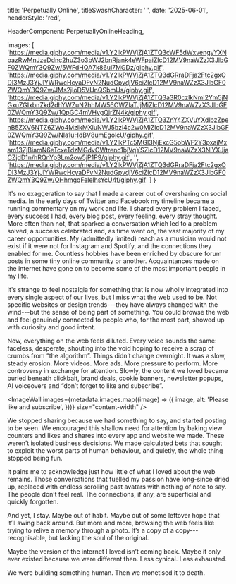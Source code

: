 
  title: 'Perpetually Online',
  titleSwashCharacter: ' ',
  date: '2025-06-01',
  headerStyle: 'red',

  HeaderComponent: PerpetuallyOnlineHeading,

  images: [
    'https://media.giphy.com/media/v1.Y2lkPWVjZjA1ZTQ3cWF5dWxvengyYXNpazRwMnJzeDdnc2huZ3o3bWJ2bnRjank4eWFpaiZlcD12MV9naWZzX3JlbGF0ZWQmY3Q9Zw/5WFdHQA7k86ul7MGDz/giphy.gif',
    'https://media.giphy.com/media/v1.Y2lkPWVjZjA1ZTQ3dGRraDFja2Ftc2gxODI3MzJ3YjJlYWRwcHcyaDFvN2NudGpvdjV6ciZlcD12MV9naWZzX3JlbGF0ZWQmY3Q9Zw/JMs2jIoD5VUnQSbmUs/giphy.gif',
    'https://media.giphy.com/media/v1.Y2lkPWVjZjA1ZTQ3a3R0czlkNmI2Ym5jNGxuZGIxbnZkd2dhYWZuN2hhMW56OWZlaTJjMiZlcD12MV9naWZzX3JlbGF0ZWQmY3Q9Zw/1QpGC4mVHygQjrZN4k/giphy.gif',
    'https://media.giphy.com/media/v1.Y2lkPWVjZjA1ZTQ3ZnY4ZXVuYXdlbzZpenB5ZXV6NTZ6ZWo4MzlkMXluNWJ5bzl4c2w0MiZlcD12MV9naWZzX3JlbGF0ZWQmY3Q9Zw/NIa1uHdBV8umEgolcU/giphy.gif',
    'https://media.giphy.com/media/v1.Y2lkPTc5MGI3NjExcG5obWF2Y3pxajMxam13ZjBiamN6eTcxeTdzMGdvOWtrenc1bjVqYSZlcD12MV9naWZzX3NlYXJjaCZjdD1n/hRQnYp3Lm2ow5jP1P9/giphy.gif',
    '',
    'https://media.giphy.com/media/v1.Y2lkPWVjZjA1ZTQ3dGRraDFja2Ftc2gxODI3MzJ3YjJlYWRwcHcyaDFvN2NudGpvdjV6ciZlcD12MV9naWZzX3JlbGF0ZWQmY3Q9Zw/QHhmgqFelelhsYcU4f/giphy.gif'
  ]
}

It's no exaggeration to say that I made a career out of oversharing on social media. In the early days of Twitter and Facebook my timeline became a running commentary on my work and life. I shared every problem I faced, every success I had, every blog post, every feeling, every stray thought. More often than not, that sparked a conversation which led to a problem solved, a success celebrated and, as time went on, the vast majority of my career opportunities. My (admittedly limited) reach as a musician would not exist if it were not for Instagram and Spotify, and the connections they enabled for me. Countless hobbies have been enriched by obscure forum posts in some tiny online community or another. Acquaintances made on the internet have gone on to become some of the most important people in my life.

It's strange to feel nostalgia for something that is now wholly integrated into every single aspect of our lives, but I miss what the web used to be. Not specific websites or design trends---they have always changed with the wind---but the sense of being part of something. You could browse the web and feel genuinely connected to people who, for the most part, showed up with curiosity and good intent.

Now, everything on the web feels diluted. Every voice sounds the same: faceless, desperate, shouting into the void hoping to receive a scrap of crumbs from “the algorithm”. Things didn’t change overnight. It was a slow, steady erosion. More videos. More ads. More pressure to perform. More controversy in exchange for attention. Slowly, the content we loved became buried beneath clickbait, brand deals, cookie banners, newsletter popups, AI voiceovers and “don’t forget to like and subscribe”.

<ImageWall
  images={metadata.images.map((image) => ({
    image,
    alt: 'Please like and subscribe',
  }))}
  size="content-width"
/>

We stopped sharing because we had something to say, and started posting to be seen. We encouraged this shallow need for attention by baking view counters and likes and shares into every app and website we made. These weren’t isolated business decisions. We made calculated bets that sought to exploit the worst parts of human behaviour, and quietly, the whole thing stopped being fun.

It pains me to acknowledge just how little of what I loved about the web remains. Those conversations that fuelled my passion have long-since dried up, replaced with endless scrolling past avatars with nothing of note to say. The people don’t feel real. The connections, if any, are superficial and quickly forgotten.

And yet, I stay. Maybe out of habit. Maybe out of some leftover hope that it’ll swing back around. But more and more, browsing the web feels like trying to relive a memory through a photo. It’s a copy of a copy---recognisable, but lacking the soul of the original.

Maybe the version of the internet I loved isn’t coming back. Maybe it only ever existed because we were different then. Less cynical. Less exhausted.

We were building something human. Then we monetised it to death.